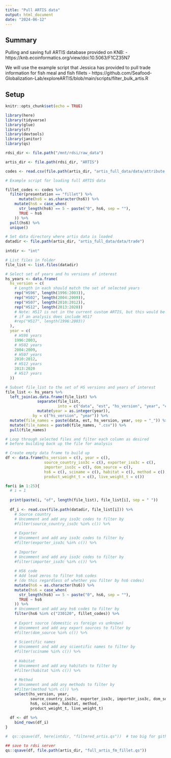 ```yaml
---
title: "Pull ARTIS data"
output: html_document
date: "2024-06-12"
---
```


## Summary

Pulling and saving full ARTIS database provided on KNB: 
 - https://knb.ecoinformatics.org/view/doi:10.5063/F1CZ35N7 

We will use the example script that Jessica has provided to pull trade information for fish meal and fish fillets 
 - https://github.com/Seafood-Globalization-Lab/exploreARTIS/blob/main/scripts/filter_bulk_artis.R

## Setup

```r
knitr::opts_chunk$set(echo = TRUE)

library(here)
library(tidyverse)
library(glue)
library(sf)
library(devtools)
library(janitor)
library(qs)

rdsi_dir <- file.path("/mnt/rdsi/raw_data")

artis_dir <- file.path(rdsi_dir, "ARTIS")

codes <- read.csv(file.path(artis_dir, "artis_full_data/data/attribute tables/products.csv"))

```



```r
# Example script for loading full ARTIS data

fillet_codes <- codes %>% 
  filter(presentation == "fillet") %>%
      mutate(hs6 = as.character(hs6)) %>%
    mutate(hs6 = case_when(
      str_length(hs6) == 5 ~ paste("0", hs6, sep = ""),
      TRUE ~ hs6
    )) %>%
  pull(hs6) %>%
  unique()

# Set data directory where artis data is loaded
datadir <- file.path(artis_dir, "artis_full_data/data/trade") 
  
intdir <- "int"

# List files in folder
file_list <- list.files(datadir)

# Select set of years and hs versions of interest
hs_years <- data.frame(
  hs_version = c(
    # Length in each should match the set of selected years
    rep("HS96", length(1996:2003)),
    rep("HS02", length(2004:2009)),
    rep("HS07", length(2010:2012)),
    rep("HS12", length(2013:2020))
    # Note: HS17 is not in the current custom ARTIS, but this would be included
    # if an analysis does include HS17 
    #rep("HS17", length(1996:2003))
  ), 
  year = c(
    # HS96 years
    1996:2003,
    # HS02 years
    2004:2009,
    # HS07 years
    2010:2012,
    # HS12 years
    2013:2020
    # HS17 years
  )) 

# Subset file_list to the set of HS versions and years of interest
file_list <- hs_years %>%
  left_join(as.data.frame(file_list) %>%
              separate(file_list, 
                       into = c("data", "est", "hs_version", "year", "csv")) %>%
              mutate(year = as.integer(year)),
            by = c("hs_version", "year")) %>%
  mutate(file_names = paste(data, est, hs_version, year, sep = "_")) %>%
  mutate(file_names = paste0(file_names, ".csv")) %>%
  pull(file_names)

# Loop through selected files and filter each column as desired
# before building back up the file for analysis

# Create empty data frame to build up
df <- data.frame(hs_version = c(), year = c(), 
                 source_country_iso3c = c(), exporter_iso3c = c(), 
                 importer_iso3c = c(), dom_source = c(), 
                 hs6 = c(), sciname = c(), habitat = c(), method = c(), 
                 product_weight_t = c(), live_weight_t = c())

for(i in 1:25){
  # i = 1
  
  print(paste(i, "of", length(file_list), file_list[i], sep = " "))
  
  df_i <- read.csv(file.path(datadir, file_list[i])) %>%
    # Source country
    # Uncomment and add any iso3c codes to filter by
    #filter(source_country_iso3c %in% c()) %>%
    
    # Exporter
    # Uncomment and add any iso3c codes to filter by
    #filter(exporter_iso3c %in% c()) %>%
    
    # Importer
    # Uncomment and add any iso3c codes to filter by
    #filter(importer_iso3c %in% c()) %>%
    
    # HS6 code
    # Add lead zeros to filter hs6 codes 
    # (do this regardless of whether you filter by hs6 codes)
    mutate(hs6 = as.character(hs6)) %>%
    mutate(hs6 = case_when(
      str_length(hs6) == 5 ~ paste("0", hs6, sep = ""),
      TRUE ~ hs6
    )) %>%
    # Uncomment and add any hs6 codes to filter by
    filter(hs6 %in% c("230120", fillet_codes)) %>%
    
    # Export source (domestic vs foreign vs unknown)
    # Uncomment and add any export sources to filter by
    #filter(dom_source %in% c()) %>%
    
    # Scientific names
    # Uncomment and add any scientific names to filter by
    #filter(sciname %in% c()) %>%
    
    # Habitat
    # Uncomment and add any habitats to filter by
    #filter(habitat %in% c()) %>%
    
    # Method
    # Uncomment and add any methods to filter by
    #filter(method %in% c()) %>%
    select(hs_version, year, 
           source_country_iso3c, exporter_iso3c, importer_iso3c, dom_source, 
           hs6, sciname, habitat, method, 
           product_weight_t, live_weight_t)
  
  df <- df %>%
    bind_rows(df_i)
}

#  qs::qsave(df, here(intdir, "filtered_artis.qs"))  # too big for github ~150mb

## save to rdsi server 
qs::qsave(df, file.path(artis_dir, "full_artis_fm_fillet.qs"))
```



